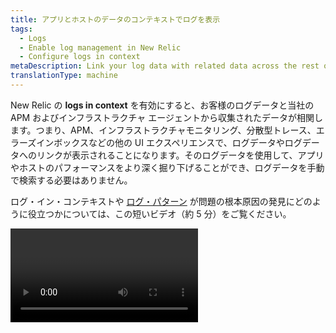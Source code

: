 ```yaml
---
title: アプリとホストのデータのコンテキストでログを表示
tags:
  - Logs
  - Enable log management in New Relic
  - Configure logs in context
metaDescription: Link your log data with related data across the rest of the New Relic platform by configuring logs in context.
translationType: machine
---
```


New Relic の **logs in context** を有効にすると、お客様のログデータと当社の APM およびインフラストラクチャ エージェントから収集されたデータが相関します。つまり、APM、インフラストラクチャモニタリング、分散型トレース、エラーズインボックスなどの他の UI エクスペリエンスで、ログデータやログデータへのリンクが表示されることになります。そのログデータを使用して、アプリやホストのパフォーマンスをより深く掘り下げることができ、ログデータを手動で検索する必要はありません。

ログ・イン・コンテキストや [ログ・パターン](/docs/logs/ui-data/find-unusual-logs-log-patterns) が問題の根本原因の発見にどのように役立つかについては、この短いビデオ（約 5 分）をご覧ください。

<Video id="awCeXQZs2YE" type="youtube" />

## プラットフォーム全体の問題の根本原因を把握 [#compatibility-requirements]

アプリケーションとインフラストラクチャのすべてのデータを単一のソリューションにまとめることで、問題の根本原因をより早く把握することができます。また、ログの状況を把握することで、意味のあるパターンやトレンドを迅速に把握することができます。

次の図は、エージェントのメタデータによるエンリッチメント（コンテキストロギング）から、ログデータをフォーマットして New Relic に転送するまでの、ログメッセージのライフサイクルを示しています。

![New Relicのログをコンテキストダイアグラムで表示](src/images/new-relic-logs-in-context-diagram.png 'new-relic-logs-in-context-diagram.png')

<figcaption>
  この図は、New Relicを介したログメッセージの流れを示しています。
</figcaption>

プラットフォームのさまざまな部分からすべてのログを絞り込もうとして余分な時間を費やすことはありません。その代わりに、問題を特定して解決するために必要なログラインを正確に見るために、ログをコンテキストで有効にします。

## コンテキストでのログ取得を可能にする基本プロセス [#enable-logs]

これは、New Relic APM の UI でログをコンテキストで表示した例です。選択した期間のイベントのコンテキストでログを確認したり、ハイライトされた属性の詳細データにドリルダウンしたりすることができます。さらに多くの機能を利用するには、 **Query logs** from here をクリックすると、 **Logs** UI に直接アクセスできます。

![APM UIのコンテキストでのログの表示](src/images/demotron-logs-123021.png 'APM UIのコンテキストでのログの表示')

ここでは、APM やインフラ監視のために、ログをコンテキストで設定する方法を紹介します。

1. New Relic の [ロギングの設定がすでに完了していることを確認してください。これには、アプリケーションのログを収集し、New Relic に転送されるメタデータを拡張する、サポートされているログフォワーダーの設定が含まれます。](/docs/logs/enable-log-management-new-relic/enable-log-monitoring-new-relic/enable-log-management-new-relic)
2. [](/docs/logs/enable-log-management-new-relic/enable-log-monitoring-new-relic/enable-log-management-new-relic)
3. [APM のコンテキストでのログが必要な場合：まず、サポートされている APM エージェントのバージョンにアップデートし、 ](/docs/logs/enable-log-management-new-relic/enable-log-monitoring-new-relic/enable-log-management-new-relic)[distributed tracing](/docs/distributed-tracing/concepts/introduction-distributed-tracing) を有効にしてください。具体的な手順については、お使いのエージェントを選択してください。

- [C SDK](/docs/logs/enable-log-management-new-relic/configure-logs-context/c-sdk-configure-logs-context)
- [Go](/docs/logs/enable-log-management-new-relic/configure-logs-context/configure-logs-context-go/)
- [Java](/docs/logs/enable-log-management-new-relic/configure-logs-context/java-configure-logs-context-all/)
- [.NET](/docs/logs/enable-log-management-new-relic/configure-logs-context/net-configure-logs-context-all/)
- [Node.js](/docs/logs/enable-log-management-new-relic/configure-logs-context/configure-logs-context-nodejs/)
- [PHP](/docs/logs/enable-log-management-new-relic/configure-logs-context/configure-logs-context-php/)
- [Python](/docs/logs/enable-log-management-new-relic/configure-logs-context/configure-logs-context-python/)
- [Ruby](/docs/logs/enable-log-management-new-relic/configure-logs-context/configure-logs-context-ruby/)

3. インフラストラクチャーの監視のためにログのコンテキストを必要とする場合は、 [enable logs in context for infrastructure agent](/docs/logs/enable-log-management-new-relic/enable-log-monitoring-new-relic/forward-your-logs-using-infrastructure-agent) を参照してください。
4. [ログデータを監視対象のアプリやホストのコンテキストで見る](#what-next).

## API などのオプション [#API]

当社のロギングソリューションがニーズに合わない場合は、他のオプションを使用してログデータを New Relic に送信することができます。

- [エージェントの API コールによる拡張機能のロギング](/docs/logs/new-relic-logs/apm-integration/apm-agent-apis-manual-logs-context-instrumentation)
- [Log API による HTTP エンドポイント](/docs/logs/log-management/log-api/introduction-log-api/)
- [TCP エンドポイント経由の Syslog プロトコル](/docs/logs/log-management/log-api/use-tcp-endpoint-forward-logs-new-relic/) （CDN、ハードウェアデバイス、またはマネージドサービスに有効）

## 次のステップ [#what-next]

APM やインフラストラクチャーのモニタリングのためにコンテキストでログを設定した後は、New Relic One UI でログデータを最大限に活用しましょう。

- [Logs UI](/docs/logs/log-management/ui-data/use-logs-ui) を使って、プラットフォーム全体のロギングデータを調べてみましょう。
- [APM UI](/docs/logs/log-management/ui-data/use-logs-ui/#links) で、アプリケーションのパフォーマンスのコンテキストでログを確認できます。 [エラーのトラブルシューティング](/docs/apm/apm-ui-pages/error-analytics/errors-page-find-fix-verify-problems/) [分散型トレース](/docs/apm/distributed-tracing/ui-data/understand-use-distributed-tracing-data) 、スタックトレース、アプリケーションログなどを使用します。
- [インフラストラクチャ監視エージェント](/docs/logs/enable-log-management-new-relic/enable-log-monitoring-new-relic/forward-your-logs-using-infrastructure-agent/) でログを転送することで、アプリケーションとプラットフォームの両方のパフォーマンスデータをより深く把握することができます。 [インフラストラクチャーのログ](/docs/logs/log-management/ui-data/use-logs-ui/#links) を UI で確認することができます。
- [アラートの設定](/docs/alerts-applied-intelligence/new-relic-alerts/alert-conditions/create-alert-conditions/).
- [データのクエリ](/docs/query-your-data/explore-query-data/get-started/introduction-querying-new-relic-data/) と [ダッシュボードの作成](/docs/query-your-data/explore-query-data/dashboards/introduction-dashboards/).

ここでは、APM の UI から見える、アプリのトレース詳細のコンテキストにあるログの例を紹介します。

![APM UIのトレース詳細のコンテキストでログを表示する](src/images/logs-in-context-traces.png 'APM UIでのトレース詳細のためのコンテキストでのログ')
